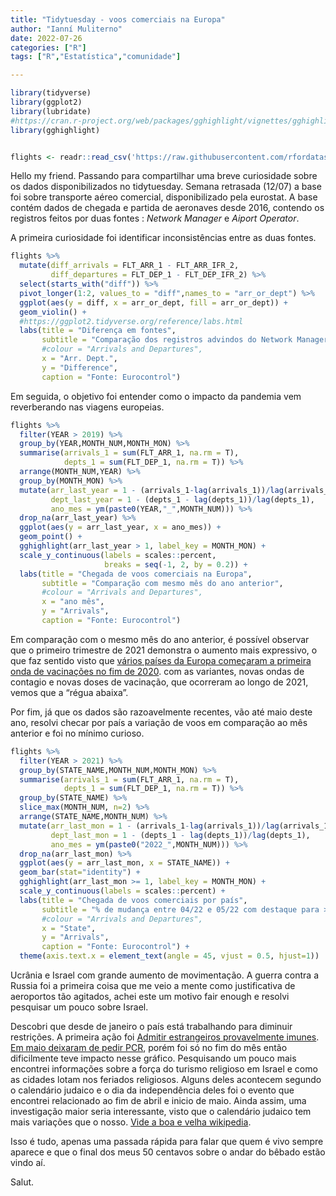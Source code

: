 ```yaml
---
title: "Tidytuesday - voos comerciais na Europa"
author: "Ianní Muliterno"
date: 2022-07-26
categories: ["R"]
tags: ["R","Estatística","comunidade"]

---  
```

```r
library(tidyverse)
library(ggplot2)
library(lubridate)
#https://cran.r-project.org/web/packages/gghighlight/vignettes/gghighlight.html
library(gghighlight)


flights <- readr::read_csv('https://raw.githubusercontent.com/rfordatascience/tidytuesday/master/data/2022/2022-07-12/flights.csv')

```

Hello my friend. Passando para compartilhar uma breve curiosidade sobre os dados disponibilizados no tidytuesday. Semana retrasada (12/07) a base foi sobre transporte aéreo comercial, disponibilizado pela eurostat. A base contém dados de chegada e partida de aeronaves desde 2016, contendo os registros feitos por duas fontes : *Network Manager* e *Aiport Operator*.

A primeira curiosidade foi identificar inconsistências entre as duas fontes.
```r
flights %>%
  mutate(diff_arrivals = FLT_ARR_1 - FLT_ARR_IFR_2,
         diff_departures = FLT_DEP_1 - FLT_DEP_IFR_2) %>%
  select(starts_with("diff")) %>%
  pivot_longer(1:2, values_to = "diff",names_to = "arr_or_dept") %>%
  ggplot(aes(y = diff, x = arr_or_dept, fill = arr_or_dept)) +
  geom_violin() +
  #https://ggplot2.tidyverse.org/reference/labs.html
  labs(title = "Diferença em fontes",
       subtitle = "Comparação dos registros advindos do Network Manager e do Airport Operator",
       #colour = "Arrivals and Departures",
       x = "Arr. Dept.",
       y = "Difference",
       caption = "Fonte: Eurocontrol")
```

Em seguida, o objetivo foi entender como o impacto da pandemia vem reverberando nas viagens europeias.

```r
flights %>%
  filter(YEAR > 2019) %>%
  group_by(YEAR,MONTH_NUM,MONTH_MON) %>%
  summarise(arrivals_1 = sum(FLT_ARR_1, na.rm = T),
            depts_1 = sum(FLT_DEP_1, na.rm = T)) %>%
  arrange(MONTH_NUM,YEAR) %>%
  group_by(MONTH_MON) %>%
  mutate(arr_last_year = 1 - (arrivals_1-lag(arrivals_1))/lag(arrivals_1),
         dept_last_year = 1 - (depts_1 - lag(depts_1))/lag(depts_1),
         ano_mes = ym(paste0(YEAR,"_",MONTH_NUM))) %>%
  drop_na(arr_last_year) %>%
  ggplot(aes(y = arr_last_year, x = ano_mes)) +
  geom_point() +
  gghighlight(arr_last_year > 1, label_key = MONTH_MON) +
  scale_y_continuous(labels = scales::percent,
                     breaks = seq(-1, 2, by = 0.2)) +
  labs(title = "Chegada de voos comerciais na Europa",
       subtitle = "Comparação com mesmo mês do ano anterior",
       #colour = "Arrivals and Departures",
       x = "ano mês",
       y = "Arrivals",
       caption = "Fonte: Eurocontrol")
```

Em comparação com o mesmo mês do ano anterior, é possível observar que o primeiro trimestre de 2021 demonstra o aumento mais expressivo, o que faz sentido visto que [vários países da Europa começaram a primeira onda de vacinações no fim de 2020](https://www.cnnbrasil.com.br/saude/quais-os-paises-que-ja-comecaram-a-vacinacao-contra-a-covid-19/). com as variantes, novas ondas de contagio e novas doses de vacinação, que ocorreram ao longo de 2021, vemos que a "régua abaixa".

Por fim, já que os dados são razoavelmente recentes, vão até maio deste ano, resolvi checar por país a variação de voos em comparação ao mês anterior e foi no mínimo curioso.

```r
flights %>%
  filter(YEAR > 2021) %>%
  group_by(STATE_NAME,MONTH_NUM,MONTH_MON) %>%
  summarise(arrivals_1 = sum(FLT_ARR_1, na.rm = T),
            depts_1 = sum(FLT_DEP_1, na.rm = T)) %>%
  group_by(STATE_NAME) %>%
  slice_max(MONTH_NUM, n=2) %>%
  arrange(STATE_NAME,MONTH_NUM) %>%
  mutate(arr_last_mon = 1 - (arrivals_1-lag(arrivals_1))/lag(arrivals_1),
         dept_last_mon = 1 - (depts_1 - lag(depts_1))/lag(depts_1),
         ano_mes = ym(paste0("2022_",MONTH_NUM))) %>%
  drop_na(arr_last_mon) %>%
  ggplot(aes(y = arr_last_mon, x = STATE_NAME)) +
  geom_bar(stat="identity") +
  gghighlight(arr_last_mon >= 1, label_key = MONTH_MON) +
  scale_y_continuous(labels = scales::percent) +
  labs(title = "Chegada de voos comerciais por país",
       subtitle = "% de mudança entre 04/22 e 05/22 com destaque para >= 100%",
       #colour = "Arrivals and Departures",
       x = "State",
       y = "Arrivals",
       caption = "Fonte: Eurocontrol") +
  theme(axis.text.x = element_text(angle = 45, vjust = 0.5, hjust=1))

```

Ucrânia e Israel com grande aumento de movimentação. A guerra contra a Russia foi a primeira coisa que me veio a mente como justificativa de aeroportos tão agitados, achei este um motivo fair enough e resolvi pesquisar um pouco sobre Israel.

Descobri que desde de janeiro o país está trabalhando para diminuir restrições. A primeira ação foi [Admitir estrangeiros provavelmente imunes](https://www.cnnbrasil.com.br/internacional/israel-reduz-restricao-a-viajantes-mesmo-com-aumento-de-casos-da-omicron/). [Em maio deixaram de pedir PCR](https://www.travel3.com.br/acontece-no-turismo/turismo-de-israel/), porém foi só no fim do mês então dificilmente teve impacto nesse gráfico. Pesquisando um pouco mais encontrei informações sobre a força do turismo religioso em Israel e como as cidades lotam nos feriados religiosos. Alguns deles acontecem segundo o calendário judaico e o dia da independência deles foi o evento que encontrei relacionado ao fim de abril e inicio de maio. Ainda assim, uma investigação maior seria interessante, visto que o calendário judaico tem mais variações que o nosso. [Vide a boa e velha wikipedia](https://pt.wikipedia.org/wiki/Calend%C3%A1rio_judaico). 

Isso é tudo, apenas uma passada rápida para falar que quem é vivo sempre aparece e que o final dos meus 50 centavos sobre o andar do bêbado estão vindo aí.

Salut.

